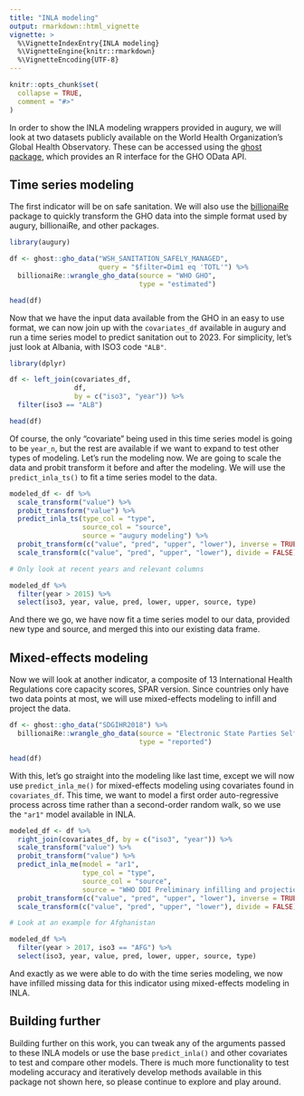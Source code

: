 ```yaml
---
title: "INLA modeling"
output: rmarkdown::html_vignette
vignette: >
  %\VignetteIndexEntry{INLA modeling}
  %\VignetteEngine{knitr::rmarkdown}
  %\VignetteEncoding{UTF-8}
---
```


```r
knitr::opts_chunk$set(
  collapse = TRUE,
  comment = "#>"
)
```

In order to show the INLA modeling wrappers provided in augury, we will look at two datasets publicly available on the World Health Organization's Global Health Observatory. These can be accessed using the [ghost package](https://github.com/caldwellst/ghost), which provides an R interface for the GHO OData API. 

## Time series modeling

The first indicator will be on safe sanitation. We will also use the [billionaiRe](https://github.com/caldwellst/billionaiRe) package to quickly transform the GHO data into the simple format used by augury, billionaiRe, and other packages.

```r
library(augury)

df <- ghost::gho_data("WSH_SANITATION_SAFELY_MANAGED",
                      query = "$filter=Dim1 eq 'TOTL'") %>%
  billionaiRe::wrangle_gho_data(source = "WHO GHO",
                                type = "estimated")

head(df)
```

Now that we have the input data available from the GHO in an easy to use format, we can now join up with the `covariates_df` available in augury and run a time series model to predict sanitation out to 2023. For simplicity, let's just look at Albania, with ISO3 code `"ALB"`.

```r
library(dplyr)

df <- left_join(covariates_df,
                df,
                by = c("iso3", "year")) %>%
  filter(iso3 == "ALB")

head(df)
```
Of course, the only "covariate" being used in this time series model is going to be `year_n`, but the rest are available if we want to expand to test other types of modeling. Let's run the modeling now. We are going to scale the data and probit transform it before and after the modeling. We will use the `predict_inla_ts()` to fit a time series model to the data. 

```r
modeled_df <- df %>%
  scale_transform("value") %>%
  probit_transform("value") %>%
  predict_inla_ts(type_col = "type",
                  source_col = "source",
                  source = "augury modeling") %>%
  probit_transform(c("value", "pred", "upper", "lower"), inverse = TRUE) %>%
  scale_transform(c("value", "pred", "upper", "lower"), divide = FALSE)

# Only look at recent years and relevant columns

modeled_df %>%
  filter(year > 2015) %>%
  select(iso3, year, value, pred, lower, upper, source, type)
```
And there we go, we have now fit a time series model to our data, provided new type and source, and merged this into our existing data frame.

## Mixed-effects modeling

Now we will look at another indicator, a composite of 13 International Health Regulations core capacity scores, SPAR version. Since countries only have two data points at most, we will use mixed-effects modeling to infill and project the data.

```r
df <- ghost::gho_data("SDGIHR2018") %>%
  billionaiRe::wrangle_gho_data(source = "Electronic State Parties Self-Assessment Annual Reporting Tool (e-SPAR)",
                                type = "reported")

head(df)
```
With this, let's go straight into the modeling like last time, except we will now use `predict_inla_me()` for mixed-effects modeling using covariates found in `covariates_df`. This time, we want to model a first order auto-regressive process across time rather than a second-order random walk, so we use the `"ar1"` model available in INLA.

```r
modeled_df <- df %>%
  right_join(covariates_df, by = c("iso3", "year")) %>%
  scale_transform("value") %>%
  probit_transform("value") %>%
  predict_inla_me(model = "ar1",
                  type_col = "type",
                  source_col = "source",
                  source = "WHO DDI Preliminary infilling and projections") %>%
  probit_transform(c("value", "pred", "upper", "lower"), inverse = TRUE) %>%
  scale_transform(c("value", "pred", "upper", "lower"), divide = FALSE)

# Look at an example for Afghanistan

modeled_df %>%
  filter(year > 2017, iso3 == "AFG") %>%
  select(iso3, year, value, pred, lower, upper, source, type)
```

And exactly as we were able to do with the time series modeling, we now have infilled missing data for this indicator using mixed-effects modeling in INLA.

## Building further

Building further on this work, you can tweak any of the arguments passed to these INLA models or use the base `predict_inla()` and other covariates to test and compare other models. There is much more functionality to test modeling accuracy and iteratively develop methods available in this package not shown here, so please continue to explore and play around.
